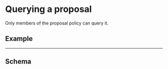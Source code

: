 
# Querying a proposal

Only members of the proposal policy can query it.

## Example

<ProposalExample />

---

## Schema

<Schema />
